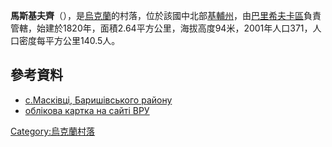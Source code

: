 {{coord|50|13|33|N|31|20|9|E|scale:30000|display=title}}

'''馬斯基夫齊'''（{{lang-uk|Масківці}}），是[[烏克蘭|烏克蘭]]的村落，位於該國中北部[[基輔州|基輔州]]，由[[巴里希夫卡區|巴里希夫卡區]]負責管轄，始建於1820年，面積2.64平方公里，海拔高度94米，2001年人口371，人口密度每平方公里140.5人。

==參考資料==
* [https://web.archive.org/web/20100119211735/http://baryshivka.kiev.ua/ с.Масківці, Баришівського району]  {{ref-uk}}
* [http://gska2.rada.gov.ua/pls/z7502/A005?rdat1=11.04.2015&rf7571=14991 облікова картка на сайті ВРУ]{{dead link|date=2018年5月 |bot=InternetArchiveBot |fix-attempted=yes }}

{{Ukraine-geo-stub}}
[[Category:烏克蘭村落|Category:烏克蘭村落]]